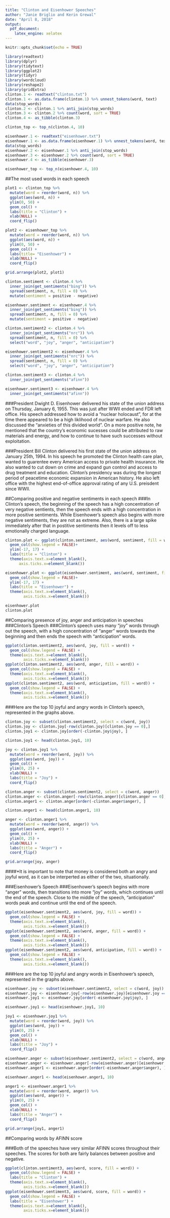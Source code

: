 ```yaml
---
title: "Clinton and Eisenhower Speeches"
author: "Janie Briglio and Kerin Grewal"
date: "April 8, 2018"
output: 
  pdf_document: 
    latex_engine: xelatex
---
```


```r
knitr::opts_chunk$set(echo = TRUE)
```


```r
library(readtext)
library(dplyr)
library(tidytext)
library(ggplot2)
library(tidyr)
library(wordcloud)
library(reshape2)
library(gridExtra)
clinton.1 <- readtext("clinton.txt") 
clinton.1 <- as.data.frame(clinton.1) %>% unnest_tokens(word, text)
data(stop_words)
clinton.2 <- clinton.1 %>% anti_join(stop_words) 
clinton.3 <- clinton.2 %>% count(word, sort = TRUE)
clinton.4 <- as_tibble(clinton.3)

clinton_top <- top_n(clinton.4, 10)

eisenhower.1 <- readtext("eisenhower.txt") 
eisenhower.1 <- as.data.frame(eisenhower.1) %>% unnest_tokens(word, text)
data(stop_words)
eisenhower.2 <- eisenhower.1 %>% anti_join(stop_words) 
eisenhower.3 <- eisenhower.2 %>% count(word, sort = TRUE)
eisenhower.4 <- as_tibble(eisenhower.3)

eisenhower_top <- top_n(eisenhower.4, 10)

```


##The most used words in each speech
```r
plot1 <- clinton_top %>%
  mutate(word = reorder(word, n)) %>%
  ggplot(aes(word, n)) +
  ylim(0, 50) +
  geom_col() +
  labs(title = "Clinton") +
  xlab(NULL) +
  coord_flip()

plot2 <- eisenhower_top %>%
  mutate(word = reorder(word, n)) %>%
  ggplot(aes(word, n)) +
  ylim(0, 50) +
  geom_col() +
  labs(title= "Eisenhower") +
  xlab(NULL) +
  coord_flip()

grid.arrange(plot2, plot1)
```

```r
clinton.sentiment <- clinton.4 %>%
  inner_join(get_sentiments("bing")) %>%
  spread(sentiment, n, fill = 0) %>%
  mutate(sentiment = positive - negative)

eisenhower.sentiment <- eisenhower.4 %>%
  inner_join(get_sentiments("bing")) %>%
  spread(sentiment, n, fill = 0) %>%
  mutate(sentiment = positive - negative)

clinton.sentiment2 <- clinton.4 %>%
  inner_join(get_sentiments("nrc")) %>%
  spread(sentiment, n, fill = 0) %>% 
  select("word", "joy", "anger", "anticipation")

eisenhower.sentiment2 <- eisenhower.4 %>%
  inner_join(get_sentiments("nrc")) %>%
  spread(sentiment, n, fill = 0) %>% 
  select("word", "joy", "anger", "anticipation")

clinton.sentiment3 <- clinton.4 %>%
  inner_join(get_sentiments("afinn"))

eisenhower.sentiment3 <- eisenhower.4 %>%
  inner_join(get_sentiments("afinn"))
```

###President Dwight D. Eisenhower delivered his state of the union address on Thursday, January 6, 1955. This was just after WWII ended and FDR left office. His speech addressed how to avoid a "nuclear holocaust", for at the time there appeared to be a high liklihood of nuclear warfare. He also discussed the "anxieties of this divided world". On a more positive note, he mentioned that the country's economic sucesses could be attributed to raw materials and energy, and how to continue to have such successes without exploitation. 

###President Bill Clinton delivered his first state of the union address on January 25th, 1994. In his speech he promoted the Clinton health care plan, wanted to guarentee every American access to private health insurance. He also wanted to cut down on crime and expand gun control and access to drug treatment and education. Clinton's presidency was during the longest period of peacetime economic expansion in American history. He also left office with the highest end-of-office approval rating of any U.S. preisdent since WWII.

\pagebreak


##Comparing positive and negative sentiments in each speech
###In Clinton's speech, the beginning of the speech has a high concentration of very negative sentients, then the speech ends with a high concentration in more positive sentiments. While Eisenhower's speech also begins with more negative sentiments, they are not as extreme. Also, there is a large spike immediately after that in postitive sentiments then it levels off to less emotionally charged language. 
```r
clinton.plot <- ggplot(clinton.sentiment, aes(word, sentiment, fill = word)) +
  geom_col(show.legend = FALSE)+
  ylim(-17, 17) +
  labs(title = "Clinton") +
  theme(axis.text.x=element_blank(),
      axis.ticks.x=element_blank())

eisenhower.plot <- ggplot(eisenhower.sentiment, aes(word, sentiment, fill = word)) +
  geom_col(show.legend = FALSE)+
  ylim(-17, 17) +
  labs(title = "Eisenhower") +
  theme(axis.text.x=element_blank(),
        axis.ticks.x=element_blank())

eisenhower.plot
clinton.plot
```

\pagebreak 

##Comparing presence of joy, anger and anticipation in speeches
###Clinton's Speech 
###Clinton's speech uses many "joy" words through out the speech, with a high concentration of "anger" words towards the beginning and then ends the speech with "anticipation" words. 
```r
ggplot(clinton.sentiment2, aes(word, joy, fill = word)) +
  geom_col(show.legend = FALSE) +
  theme(axis.text.x=element_blank(),
        axis.ticks.x=element_blank())
ggplot(clinton.sentiment2, aes(word, anger, fill = word)) +
  geom_col(show.legend = FALSE) +
  theme(axis.text.x=element_blank(),
        axis.ticks.x=element_blank())
ggplot(clinton.sentiment2, aes(word, anticipation, fill = word)) +
  geom_col(show.legend = FALSE) +
  theme(axis.text.x=element_blank(),
        axis.ticks.x=element_blank())
```

\pagebreak

###Here are the top 10 joyful and angry words in Clinton's speech, represented in the graphs above.
```r
clinton.joy <- subset(clinton.sentiment2, select = c(word, joy))
clinton.joy <- clinton.joy[-row(clinton.joy)[clinton.joy == 0],]
clinton.joy1 <- clinton.joy[order(-clinton.joy$joy), ]

clinton.joy1 <- head(clinton.joy1, 10)

joy <- clinton.joy1 %>%
  mutate(word = reorder(word, joy)) %>%
  ggplot(aes(word, joy)) +
  geom_col() +
  ylim(0, 25) +
  xlab(NULL) +
  labs(title = "Joy") +
  coord_flip()

clinton.anger <- subset(clinton.sentiment2, select = c(word, anger))
clinton.anger <- clinton.anger[-row(clinton.anger)[clinton.anger == 0],]
clinton.anger1 <- clinton.anger[order(-clinton.anger$anger), ]

clinton.anger1 <- head(clinton.anger1, 10)

anger <- clinton.anger1 %>%
  mutate(word = reorder(word, anger)) %>%
  ggplot(aes(word, anger)) +
  geom_col() +
  ylim(0, 25) +
  xlab(NULL) +
  labs(title = "Anger") +
  coord_flip()

grid.arrange(joy, anger)
```

####*It is important to note that money is considered both an angry and joyful word, as it can be interperted as either of the two, situationally.

\pagebreak

###Eisenhower's Speech 
###Eisenhower's speech begins with more "anger" words, then transitions into more "joy" words, which continues until the end of the speech. Close to the middle of the speech, "anticipation" words peak and continue until the end of the speech. 
```r
ggplot(eisenhower.sentiment2, aes(word, joy, fill = word)) +
  geom_col(show.legend = FALSE) +
  theme(axis.text.x=element_blank(),
        axis.ticks.x=element_blank())
ggplot(eisenhower.sentiment2, aes(word, anger, fill = word)) +
  geom_col(show.legend = FALSE) +
  theme(axis.text.x=element_blank(),
        axis.ticks.x=element_blank())
ggplot(eisenhower.sentiment2, aes(word, anticipation, fill = word)) +
  geom_col(show.legend = FALSE) +
  theme(axis.text.x=element_blank(),
        axis.ticks.x=element_blank())
```

\pagebreak

###Here are the top 10 joyful and angry words in Eisenhower's speech, represented in the graphs above.
```r
eisenhower.joy <- subset(eisenhower.sentiment2, select = c(word, joy))
eisenhower.joy <- eisenhower.joy[-row(eisenhower.joy)[eisenhower.joy == 0],]
eisenhower.joy1 <- eisenhower.joy[order(-eisenhower.joy$joy), ]

eisenhower.joy1 <- head(eisenhower.joy1, 10)

joy1 <- eisenhower.joy1 %>%
  mutate(word = reorder(word, joy)) %>%
  ggplot(aes(word, joy)) +
  ylim(0, 25) +
  geom_col() +
  xlab(NULL) +
  labs(title = "Joy") +
  coord_flip()

eisenhower.anger <- subset(eisenhower.sentiment2, select = c(word, anger))
eisenhower.anger <- eisenhower.anger[-row(eisenhower.anger)[eisenhower.anger == 0],]
eisenhower.anger1 <- eisenhower.anger[order(-eisenhower.anger$anger), ]

eisenhower.anger1 <- head(eisenhower.anger1, 10)

anger1 <- eisenhower.anger1 %>%
  mutate(word = reorder(word, anger)) %>%
  ggplot(aes(word, anger)) +
  ylim(0, 25) +
  geom_col() +
  xlab(NULL) +
  labs(title = "Anger") +
  coord_flip()

grid.arrange(joy1, anger1)
```


\pagebreak 

##Comparing words by AFINN score

###Both of the speeches have very similar AFINN scores throughout their speeches. The scores for both are fairly balances between positive and negative.
```r
ggplot(clinton.sentiment3, aes(word, score, fill = word)) +
  geom_col(show.legend = FALSE) +
  labs(title = "Clinton") +
  theme(axis.text.x=element_blank(),
        axis.ticks.x=element_blank())
ggplot(eisenhower.sentiment3, aes(word, score, fill = word)) +
  geom_col(show.legend = FALSE) +
  labs(title = "Eisenhower") +
  theme(axis.text.x=element_blank(),
        axis.ticks.x=element_blank())
```